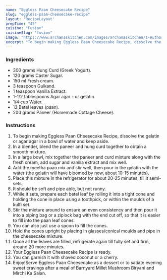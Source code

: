 ---
name: "Eggless Paan Cheesecake Recipe"
slug: "eggless-paan-cheesecake-recipe"
layout: 'RecipeLayout'
prepTime: "45"
cuisine: "Fusion"
cuisineSlug: "fusion"
image: "https://www.archanaskitchen.com/images/archanaskitchen/1-Author/Bakelicious/Paan_Cheesecake.jpg"
excerpt: "To begin making Eggless Paan Cheesecake Recipe, dissolve the gelatin or agar agar in a bowl of water and keep aside"
---

### Ingredients

- 300 grams Hung Curd (Greek Yogurt).
- 120 grams Caster Sugar.
- 150 ml Fresh cream.
- 3 teaspoon Gulkand.
- 1 teaspoon Vanilla Extract.
- 1-1/2 tablespoons Agar agar - or gelatin.
- 1/4 cup Water.
- 12 Betel leaves (paan).
- 200 grams Paneer (Homemade Cottage Cheese).

### Instructions

1. To begin making Eggless Paan Cheesecake Recipe, dissolve the gelatin or agar agar in a bowl of water and keep aside.
1. In a blender, blend the paneer and hung curd together to obtain a smooth mixture.
1. In a large bowl, mix together the paneer and curd mixture along with the fresh cream, add sugar and vanilla extract and mix well.
1. Add the meetha paan mix and stir well, then pour in the gelatin with the water (the gelatin will have bloomed by now, about 10-15 minutes).
1. Place this mixture in the refrigerator for about 20-25 minutes, till it semi-sets.
1. It should be soft and pipe able, but not runny.
1. While it sets, prepare each betel leaf by rolling it into a tight cone and holding the cone in place using a toothpick, or within the moulds of a kulfi set.
1. Stir the mixture around to ensure an even consistency and then pour it into a piping bag or a ziplock bag with the end cut off, so that it is easier to fill into the paan leaf cones.
1. You can also just use a spoon to fill the cones.
1. Hold the cones upright by placing in glasses/conical moulds and pipe in the cheesecake mixture.
1. Once all the leaves are filled, refrigerate again till fully set and firm, around 20 more minutes.
1. Your Eggless Paan Cheesecake Recipe is ready.
1. You can garnish it with shaved coconut or a cherry.
1. Enjoy!Serve Eggless Paan Cheesecake as a dessert or to satiate evening sweet cravings after a meal of Barnyard Millet Mushroom Biryani and Mirchi Ka Salan.
